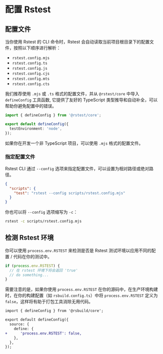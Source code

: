 # 配置 Rstest

## 配置文件

当你使用 Rstest 的 CLI 命令时，Rstest 会自动读取当前项目根目录下的配置文件，按照以下顺序进行解析：

- `rstest.config.mjs`
- `rstest.config.ts`
- `rstest.config.js`
- `rstest.config.cjs`
- `rstest.config.mts`
- `rstest.config.cts`

我们推荐使用 `.mjs` 或 `.ts` 格式的配置文件，并从 `@rstest/core` 中导入 `defineConfig` 工具函数, 它提供了友好的 TypeScript 类型推导和自动补全，可以帮助你避免配置中的错误。

```ts title="rstest.config.ts"
import { defineConfig } from '@rstest/core';

export default defineConfig({
  testEnvironment: 'node',
});
```

如果你在开发一个非 TypeScript 项目，可以使用 `.mjs` 格式的配置文件。

### 指定配置文件

Rstest CLI 通过 `--config` 选项来指定配置文件，可以设置为相对路径或绝对路径。

```json title="package.json"
{
  "scripts": {
    "test": "rstest --config scripts/rstest.config.mjs"
  }
}
```

你也可以将 `--config` 选项缩写为 `-c`：

```bash
rstest -c scripts/rstest.config.mjs
```

## 检测 Rstest 环境

你可以使用 `process.env.RSTEST` 来检测是否是 Rstest 测试环境以应用不同的配置 / 代码在你的测试中。

```ts
if (process.env.RSTEST) {
  // 在 rstest 环境下将会返回 'true'
  // do something...
}
```

需要注意的是，如果你使用 `process.env.RSTEST` 在你的源码中，在生产环境构建时，在你的构建配置（如 `rsbuild.config.ts`）中将 `process.env.RSTEST` 定义为 `false`，这样将有助于打包工具消除无用代码。

```diff title=rsbuild.config.ts
import { defineConfig } from '@rsbuild/core';

export default defineConfig({
  source: {
    define: {
+      'process.env.RSTEST': false,
    },
  },
});
```
